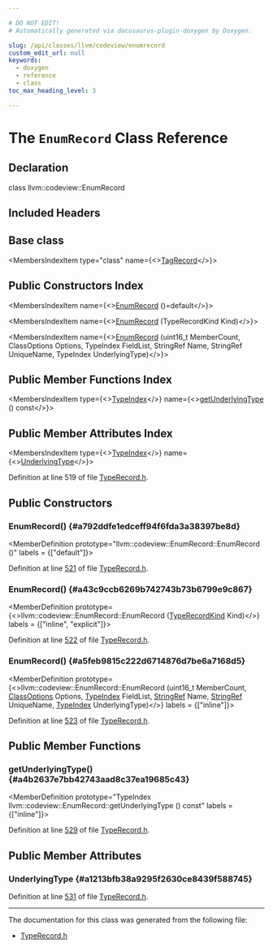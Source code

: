 ```yaml
---

# DO NOT EDIT!
# Automatically generated via docusaurus-plugin-doxygen by Doxygen.

slug: /api/classes/llvm/codeview/enumrecord
custom_edit_url: null
keywords:
  - doxygen
  - reference
  - class
toc_max_heading_level: 3

---
```





# The `EnumRecord` Class Reference

<DoxygenPage pluginConfig={pluginConfig}>



## Declaration

<CodeBlock>class llvm::codeview::EnumRecord</CodeBlock>

## Included Headers

<IncludesList>
<IncludesListItem
  filePath="llvm/DebugInfo/CodeView/TypeRecord.h"
  permalink="/docs/api/files/include/include/llvm/include/llvm/debuginfo/include/llvm/debuginfo/codeview/typerecord-h"
  isLocal="true" />
</IncludesList>

## Base class

<MembersIndex>

<MembersIndexItem
  type="class"
  name={<><a href="/docs/api/classes/llvm/codeview/tagrecord">TagRecord</a></>}>
</MembersIndexItem>

</MembersIndex>

## Public Constructors Index

<MembersIndex>

<MembersIndexItem
  name={<><a href="#a792ddfe1edceff94f6fda3a38397be8d">EnumRecord</a> ()=default</>}>
</MembersIndexItem>

<MembersIndexItem
  name={<><a href="#a43c9ccb6269b742743b73b6799e9c867">EnumRecord</a> (TypeRecordKind Kind)</>}>
</MembersIndexItem>

<MembersIndexItem
  name={<><a href="#a5feb9815c222d6714876d7be6a7168d5">EnumRecord</a> (uint16&#95;t MemberCount, ClassOptions Options, TypeIndex FieldList, StringRef Name, StringRef UniqueName, TypeIndex UnderlyingType)</>}>
</MembersIndexItem>

</MembersIndex>

## Public Member Functions Index

<MembersIndex>

<MembersIndexItem
  type={<><a href="/docs/api/classes/llvm/codeview/typeindex">TypeIndex</a></>}
  name={<><a href="#a4b2637e7bb42743aad8c37ea19685c43">getUnderlyingType</a> () const</>}>
</MembersIndexItem>

</MembersIndex>

## Public Member Attributes Index

<MembersIndex>

<MembersIndexItem
  type={<><a href="/docs/api/classes/llvm/codeview/typeindex">TypeIndex</a></>}
  name={<><a href="#a1213bfb38a9295f2630ce8439f588745">UnderlyingType</a></>}>
</MembersIndexItem>

</MembersIndex>


Definition at line 519 of file <a href="/docs/api/files/include/include/llvm/include/llvm/debuginfo/include/llvm/debuginfo/codeview/typerecord-h">TypeRecord.h</a>.

<SectionDefinition>

## Public Constructors

### EnumRecord() {#a792ddfe1edceff94f6fda3a38397be8d}

<MemberDefinition
  prototype="llvm::codeview::EnumRecord::EnumRecord ()"
  labels = {["default"]}>

Definition at line <a href="/docs/api/files/include/include/llvm/include/llvm/debuginfo/include/llvm/debuginfo/codeview/typerecord-h/#l00521">521</a> of file <a href="/docs/api/files/include/include/llvm/include/llvm/debuginfo/include/llvm/debuginfo/codeview/typerecord-h">TypeRecord.h</a>.
</MemberDefinition>

### EnumRecord() {#a43c9ccb6269b742743b73b6799e9c867}

<MemberDefinition
  prototype={<>llvm::codeview::EnumRecord::EnumRecord (<a href="/docs/api/namespaces/llvm/codeview/#abf3db0193e50769bab633545f88c383a">TypeRecordKind</a> Kind)</>}
  labels = {["inline", "explicit"]}>

Definition at line <a href="/docs/api/files/include/include/llvm/include/llvm/debuginfo/include/llvm/debuginfo/codeview/typerecord-h/#l00522">522</a> of file <a href="/docs/api/files/include/include/llvm/include/llvm/debuginfo/include/llvm/debuginfo/codeview/typerecord-h">TypeRecord.h</a>.
</MemberDefinition>

### EnumRecord() {#a5feb9815c222d6714876d7be6a7168d5}

<MemberDefinition
  prototype={<>llvm::codeview::EnumRecord::EnumRecord (uint16&#95;t MemberCount, <a href="/docs/api/namespaces/llvm/codeview/#a4e60e0c351f13aade28b451480c44e5a">ClassOptions</a> Options, <a href="/docs/api/classes/llvm/codeview/typeindex">TypeIndex</a> FieldList, <a href="/docs/api/classes/llvm/stringref">StringRef</a> Name, <a href="/docs/api/classes/llvm/stringref">StringRef</a> UniqueName, <a href="/docs/api/classes/llvm/codeview/typeindex">TypeIndex</a> UnderlyingType)</>}
  labels = {["inline"]}>

Definition at line <a href="/docs/api/files/include/include/llvm/include/llvm/debuginfo/include/llvm/debuginfo/codeview/typerecord-h/#l00523">523</a> of file <a href="/docs/api/files/include/include/llvm/include/llvm/debuginfo/include/llvm/debuginfo/codeview/typerecord-h">TypeRecord.h</a>.
</MemberDefinition>

</SectionDefinition>

<SectionDefinition>

## Public Member Functions

### getUnderlyingType() {#a4b2637e7bb42743aad8c37ea19685c43}

<MemberDefinition
  prototype="TypeIndex llvm::codeview::EnumRecord::getUnderlyingType () const"
  labels = {["inline"]}>

Definition at line <a href="/docs/api/files/include/include/llvm/include/llvm/debuginfo/include/llvm/debuginfo/codeview/typerecord-h/#l00529">529</a> of file <a href="/docs/api/files/include/include/llvm/include/llvm/debuginfo/include/llvm/debuginfo/codeview/typerecord-h">TypeRecord.h</a>.
</MemberDefinition>

</SectionDefinition>

<SectionDefinition>

## Public Member Attributes

### UnderlyingType {#a1213bfb38a9295f2630ce8439f588745}

<MemberDefinition
  prototype="TypeIndex llvm::codeview::EnumRecord::UnderlyingType">

Definition at line <a href="/docs/api/files/include/include/llvm/include/llvm/debuginfo/include/llvm/debuginfo/codeview/typerecord-h/#l00531">531</a> of file <a href="/docs/api/files/include/include/llvm/include/llvm/debuginfo/include/llvm/debuginfo/codeview/typerecord-h">TypeRecord.h</a>.
</MemberDefinition>

</SectionDefinition>

<hr/>

The documentation for this class was generated from the following file:

<ul>
<li><a href="/docs/api/files/include/include/llvm/include/llvm/debuginfo/include/llvm/debuginfo/codeview/typerecord-h">TypeRecord.h</a></li>
</ul>

</DoxygenPage>
